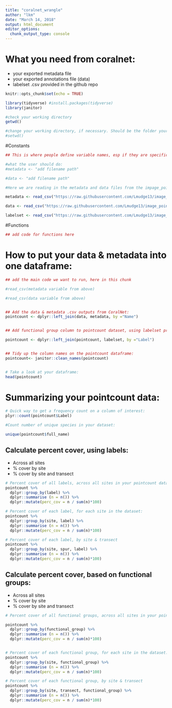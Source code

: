 ```yaml
---
title: "coralnet_wrangle"
author: "lkm"
date: "March 14, 2018"
output: html_document
editor_options: 
  chunk_output_type: console
---
```


# What you need from coralnet:  
* your exported metadata file  
* your exported annotations file (data) 
* labelset .csv provided in the github repo  


```r
knitr::opts_chunk$set(echo = TRUE)

library(tidyverse) #install.packages(tidyverse)
library(janitor)

#check your working directory
getwd()

#change your working directory, if necessary. Should be the folder your data is stored in.
#setwd()
```

#Constants
```r

## This is where people define variable names, esp if they are specific to a filepath

#what the user should do:
#metadata <- "add filename path"

#data <- "add filename path"

#Here we are reading in the metadata and data files from the impage_point_count_wrangle github repo:

metadata <- read_csv("https://raw.githubusercontent.com/Lmudge13/image_point_count_wrangling/master/sample_metadata_coralnet.csv")

data <- read_csv("https://raw.githubusercontent.com/Lmudge13/image_point_count_wrangling/master/sample_data_annotations_simple_coralnet.csv")

labelset <- read_csv("https://raw.githubusercontent.com/Lmudge13/image_point_count_wrangling/master/coralnet_labelset.csv")

```

#Functions
```r

## add code for functions here

```

# How to put your data & metadata into one dataframe: 
```r
## add the main code we want to run, here in this chunk

#read_csv(metadata variable from above)

#read_csv(data variable from above)


## Add the data & metadata .csv outputs from CoralNet:
pointcount <- dplyr::left_join(data, metadata, by ="Name")


## Add functional group column to pointcount dataset, using labelset provided by CoralNet (posted on github)

pointcount <- dplyr::left_join(pointcount, labelset, by ="Label")


## Tidy up the column names on the pointcount dataframe:
pointcount<- janitor::clean_names(pointcount)


# Take a look at your dataframe:
head(pointcount)
```

# Summarizing your pointcount data:
```r

# Quick way to get a frequency count on a column of interest:
plyr::count(pointcount$Label)

#Count number of unique species in your dataset:

unique(pointcount$full_name)

```

## Calculate percent cover, using labels:  
* Across all sites  
* % cover by site  
* % cover by site and transect  

```r

# Percent cover of all labels, across all sites in your pointcount dataset:
pointcount %>%
  dplyr::group_by(label) %>%
  dplyr::summarise (n = n()) %>%
  dplyr::mutate(perc_cov = n / sum(n)*100)

# Percent cover of each label, for each site in the dataset:
pointcount %>%
  dplyr::group_by(site, label) %>%
  dplyr::summarise (n = n()) %>%
  dplyr::mutate(perc_cov = n / sum(n)*100)

# Percent cover of each label, by site & transect 
pointcount %>%
  dplyr::group_by(site, spur, label) %>%
  dplyr::summarise (n = n()) %>%
  dplyr::mutate(perc_cov = n / sum(n)*100)


```

## Calculate percent cover, based on functional groups:
* Across all sites  
* % cover by site  
* % cover by site and transect  
```r

# Percent cover of all functional groups, across all sites in your pointcount dataset:

pointcount %>%
  dplyr::group_by(functional_group) %>%
  dplyr::summarise (n = n()) %>%
  dplyr::mutate(perc_cov = n / sum(n)*100)


# Percent cover of each functional group, for each site in the dataset:
pointcount %>%
  dplyr::group_by(site, functional_group) %>%
  dplyr::summarise (n = n()) %>%
  dplyr::mutate(perc_cov = n / sum(n)*100)

# Percent cover of each functional group, by site & transect
pointcount %>%
  dplyr::group_by(site, transect, functional_group) %>%
  dplyr::summarise (n = n()) %>%
  dplyr::mutate(perc_cov = n / sum(n)*100)
```


